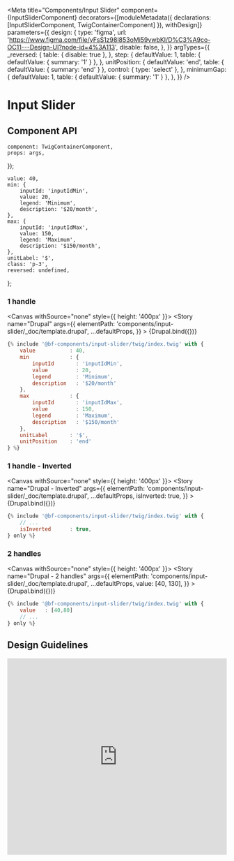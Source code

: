 
<Meta
    title="Components/Input Slider"
    component={InputSliderComponent}
    decorators={[moduleMetadata({ declarations: [InputSliderComponent, TwigContainerComponent] }), withDesign]}
    parameters={{
        design: {
            type: 'figma',
            url: 'https://www.figma.com/file/yFsS1z98l853oMi59vwbKI/D%C3%A9co-OC11---Design-UI?node-id=4%3A113',
            disable: false,
        },
    }}
    argTypes={{
        _reversed: {
            table: { disable: true },
        },
        step: {
            defaultValue: 1,
            table: { defaultValue: { summary: '1' } },
        },
        unitPosition: {
            defaultValue: 'end',
            table: { defaultValue: { summary: 'end' } },
            control: { type: 'select' },
        },
        minimumGap: {
            defaultValue: 1,
            table: { defaultValue: { summary: '1' } },
        },
    }}
/>

# Input Slider

## Component API

<ArgsTable of={InputSliderComponent} />

    component: TwigContainerComponent,
    props: args,
});

    value: 40,
    min: {
        inputId: 'inputIdMin',
        value: 20,
        legend: 'Minimum',
        description: '$20/month',
    },
    max: {
        inputId: 'inputIdMax',
        value: 150,
        legend: 'Maximum',
        description: '$150/month',
    },
    unitLabel: '$',
    class: 'p-3',
    reversed: undefined,
};

### 1 handle

<Canvas withSource="none" style={{ height: '400px' }}>
    <Story
        name="Drupal"
        args={{
            elementPath: 'components/input-slider/_doc/template.drupal',
            ...defaultProps,
        }}
    >
        {Drupal.bind({})}
    </Story>
</Canvas>

```jsx
{% include '@bf-components/input-slider/twig/index.twig' with {
    value           : 40,
    min             : {
        inputId       : 'inputIdMin',
        value         : 20,
        legend        : 'Minimum',
        description   : '$20/month'
    },
    max             : {
        inputId       : 'inputIdMax',
        value         : 150,
        legend        : 'Maximum',
        description   : '$150/month'
    },
    unitLabel       : '$',
    unitPosition    : 'end'
} %}
```

### 1 handle - Inverted

<Canvas withSource="none" style={{ height: '400px' }}>
    <Story
        name="Drupal - Inverted"
        args={{
            elementPath: 'components/input-slider/_doc/template.drupal',
            ...defaultProps,
            isInverted: true,
        }}
    >
        {Drupal.bind({})}
    </Story>
</Canvas>

```jsx
{% include '@bf-components/input-slider/twig/index.twig' with {
    // ...
    isInverted      : true,
} only %}
```

### 2 handles

<Canvas withSource="none" style={{ height: '400px' }}>
    <Story
        name="Drupal - 2 handles"
        args={{
            elementPath: 'components/input-slider/_doc/template.drupal',
            ...defaultProps,
            value: [40, 130],
        }}
    >
        {Drupal.bind({})}
    </Story>
</Canvas>

```jsx
{% include '@bf-components/input-slider/twig/index.twig' with {
    value   : [40,80]
    // ...
} only %}
```

## Design Guidelines

<iframe
    width="100%"
    height="450"
    src="https://www.figma.com/embed?embed_host=share&url=https%3A%2F%2Fwww.figma.com%2Ffile%2FyFsS1z98l853oMi59vwbKI%2FD%25C3%25A9co-OC11---Design-UI%3Fnode-id%3D3410%253A214676"
    frameBorder="0"
    allowFullScreen
></iframe>
